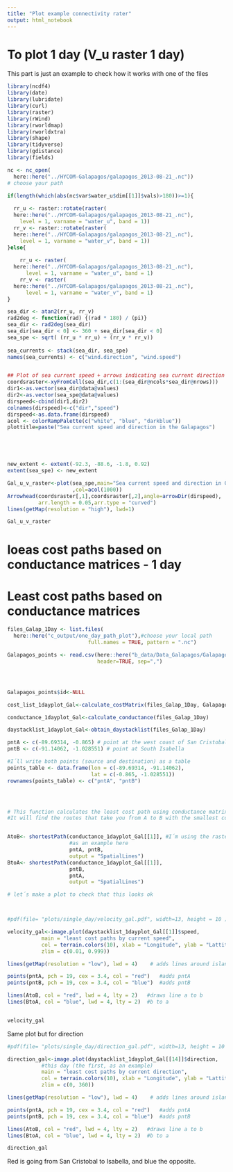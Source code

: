 ```yaml
---
title: "Plot example connectivity rater"
output: html_notebook
---
```


# To plot 1 day (V_u raster 1 day)

This part is just an example to check how it works with one of the files

```r
library(ncdf4)
library(date)
library(lubridate) 
library(curl)
library(raster)
library(rWind)
library(rworldmap) 
library(rworldxtra)
library(shape)
library(tidyverse) 
library(gdistance)
library(fields)
```



```r

nc <- nc_open(
  here::here("../HYCOM-Galapagos/galapagos_2013-08-21_.nc")) 
# choose your path

if(length(which(abs(nc$var$water_u$dim[[1]]$vals)>180))>=1){
  
  rr_u <- raster::rotate(raster(
  here::here("../HYCOM-Galapagos/galapagos_2013-08-21_.nc"), 
    level = 1, varname = "water_u", band = 1))
  rr_v <- raster::rotate(raster(
  here::here("../HYCOM-Galapagos/galapagos_2013-08-21_.nc"), 
    level = 1, varname = "water_v", band = 1))
}else{
  
    rr_u <- raster(
  here::here("../HYCOM-Galapagos/galapagos_2013-08-21_.nc"), 
      level = 1, varname = "water_u", band = 1)
    rr_v <- raster(
  here::here("../HYCOM-Galapagos/galapagos_2013-08-21_.nc"),
      level = 1, varname = "water_v", band = 1)
}

sea_dir <- atan2(rr_u, rr_v) 
rad2deg <- function(rad) {(rad * 180) / (pi)}
sea_dir <- rad2deg(sea_dir)
sea_dir[sea_dir < 0] <- 360 + sea_dir[sea_dir < 0]
sea_spe <- sqrt( (rr_u * rr_u) + (rr_v * rr_v))
  
sea_currents <- stack(sea_dir, sea_spe)
names(sea_currents) <- c("wind.direction", "wind.speed")


## Plot of sea current speed + arrows indicating sea current direction
coordsraster<-xyFromCell(sea_dir,c(1:(sea_dir@ncols*sea_dir@nrows)))
dir1<-as.vector(sea_dir@data@values)
dir2<-as.vector(sea_spe@data@values)
dirspeed<-cbind(dir1,dir2)
colnames(dirspeed)<-c("dir","speed")
dirspeed<-as.data.frame(dirspeed)
acol <- colorRampPalette(c("white", "blue", "darkblue"))
plottitle=paste("Sea current speed and direction in the Galapagos")





new_extent <- extent(-92.3, -88.6, -1.8, 0.92)
extent(sea_spe) <- new_extent

Gal_u_v_raster<-plot(sea_spe,main="Sea current speed and direction in Galapagos"
                     ,col=acol(1000))
Arrowhead(coordsraster[,1],coordsraster[,2],angle=arrowDir(dirspeed),
          arr.length = 0.05,arr.type = "curved")
lines(getMap(resolution = "high"), lwd=1)

Gal_u_v_raster
```



# loeas cost paths based on conductance matrices - 1 day


# Least cost paths based on conductance matrices


```r
files_Galap_1Day <- list.files(
  here::here("c_output/one_day_path_plot"),#choose your local path
                          full.names = TRUE, pattern = ".nc") 

Galapagos_points <- read.csv(here::here("b_data/Data_Galapagos/Galapagos-points.csv"),
                             header=TRUE, sep=",") 




Galapagos_points$id<-NULL

cost_list_1dayplot_Gal<-calculate_costMatrix(files_Galap_1Day, Galapagos_points)

conductance_1dayplot_Gal<-calculate_conductance(files_Galap_1Day)

daystacklist_1dayplot_Gal<-obtain_daystacklist(files_Galap_1Day)
```



```r


pntA <- c(-89.69314, -0.865) # point at the west coast of San Cristobal
pntB <- c(-91.14062, -1.028551) # point at South Isabella

#I´ll write both points (source and destination) as a table
points_table <- data.frame(lon = c(-89.69314, -91.14062),
                           lat = c(-0.865, -1.028551))
rownames(points_table) <- c("pntA", "pntB")




# This function calculates the least cost path using conductance matrix. 
#It will find the routes that take you from A to B with the smallest cost.


AtoB<- shortestPath(conductance_1dayplot_Gal[[1]], #I´m using the raster of the first day 
                    #as an example here
                    pntA, pntB, 
                    output = "SpatialLines")
BtoA<- shortestPath(conductance_1dayplot_Gal[[1]], 
                    pntB, 
                    pntA, 
                    output = "SpatialLines")

# let´s make a plot to check that this looks ok



#pdf(file= "plots/single_day/velocity_gal.pdf", width=13, height = 10 )

velocity_gal<-image.plot(daystacklist_1dayplot_Gal[[1]]$speed,
           main = "least cost paths by current speed",
           col = terrain.colors(10), xlab = "Longitude", ylab = "Lattitude",
           zlim = c(0.01, 0.999))

lines(getMap(resolution = "low"), lwd = 4)    # adds lines around islands

points(pntA, pch = 19, cex = 3.4, col = "red")   #adds pntA
points(pntB, pch = 19, cex = 3.4, col = "blue")  #adds pntB

lines(AtoB, col = "red", lwd = 4, lty = 2)   #draws line a to b
lines(BtoA, col = "blue", lwd = 4, lty = 2)  #b to a


velocity_gal
```





Same plot but for direction

```r

#pdf(file= "plots/single_day/direction_gal.pdf", width=13, height = 10 )

direction_gal<-image.plot(daystacklist_1dayplot_Gal[[14]]$direction,    # background plot of speed raster for 
           #this day (the first, as an example)
           main = "least cost paths by current direction",
           col = terrain.colors(10), xlab = "Longitude", ylab = "Lattitude",
           zlim = c(0, 360))

lines(getMap(resolution = "low"), lwd = 4)    # adds lines around islands

points(pntA, pch = 19, cex = 3.4, col = "red")   #adds pntA
points(pntB, pch = 19, cex = 3.4, col = "blue")  #adds pntB

lines(AtoB, col = "red", lwd = 4, lty = 2)   #draws line a to b
lines(BtoA, col = "blue", lwd = 4, lty = 2)  #b to a

direction_gal
```

Red is going from San Cristobal to Isabella, and blue the
opposite. 



